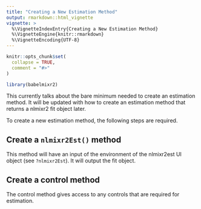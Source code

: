 ```yaml
---
title: "Creating a New Estimation Method"
output: rmarkdown::html_vignette
vignette: >
  %\VignetteIndexEntry{Creating a New Estimation Method}
  %\VignetteEngine{knitr::rmarkdown}
  %\VignetteEncoding{UTF-8}
---
```


```r
knitr::opts_chunk$set(
  collapse = TRUE,
  comment = "#>"
)
```

```r
library(babelmixr2)
```

This currently talks about the bare minimum needed to create an
estimation method. It will be updated with how to create an estimation
method that returns a nlmixr2 fit object later.

To create a new estimation method, the following steps are required.

## Create a `nlmixr2Est()` method

This method will have an input of the environment of the nlmixr2est UI
object (see `?nlmixr2Est`).  It will output the fit object.

## Create a control method

The control method gives access to any controls that are required for
estimation.
